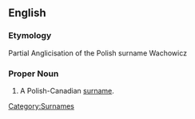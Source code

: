 ==English==

===Etymology===
Partial Anglicisation of the Polish surname Wachowicz

===Proper Noun===
{{en-proper noun}}

# A Polish-Canadian [[surname]].

[[Category:Surnames]]